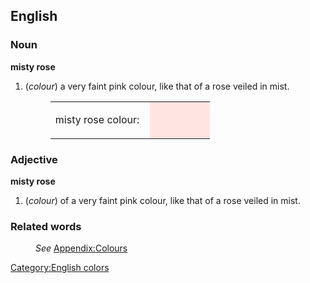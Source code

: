 ==English==
===Noun===
'''misty rose'''
#(''colour'') a very faint pink colour, like that of a rose veiled in mist.
#:<table><tr><td>misty rose colour: &nbsp;</td><td bgcolor="#FFE4E1" width="80">&nbsp; </td></tr></table>

===Adjective===
'''misty rose'''
#(''colour'') of a very faint pink colour, like that of a rose veiled in mist.

===Related words===
:''See'' [[Wiktionary_Appendix:Colours|Appendix:Colours]]

[[Category:English colors]]